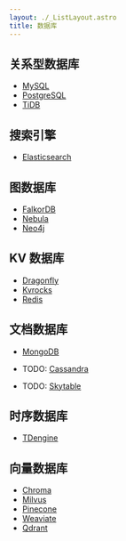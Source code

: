 ```yaml
---
layout: ./_ListLayout.astro
title: 数据库
---
```


## 关系型数据库

- [MySQL](https://www.mysql.com/cn/)
- [PostgreSQL](https://www.postgresql.org/)
- [TiDB](https://docs.pingcap.com/zh/)

## 搜索引擎

- [Elasticsearch](https://www.elastic.co/cn/elasticsearch)

## 图数据库

- [FalkorDB](https://docs.falkordb.com/)
- [Nebula](https://www.nebula-graph.com.cn/)
- [Neo4j](https://neo4j.com/)

## KV 数据库

- [Dragonfly](https://www.dragonflydb.io/)
- [Kvrocks](https://kvrocks.apache.org/)
- [Redis](https://redis.io/)

## 文档数据库

- [MongoDB](https://www.mongodb.com/)

- TODO: [Cassandra](https://cassandra.apache.org/)
- TODO: [Skytable](https://skytable.io/)

## 时序数据库

- [TDengine](https://www.taosdata.com/)

## 向量数据库

- [Chroma](https://docs.trychroma.com/docs/overview/introduction)
- [Milvus](https://milvus.io/)
- [Pinecone](https://www.pinecone.io/)
- [Weaviate](https://weaviate.io/)
- [Qdrant](https://qdrant.tech/)
